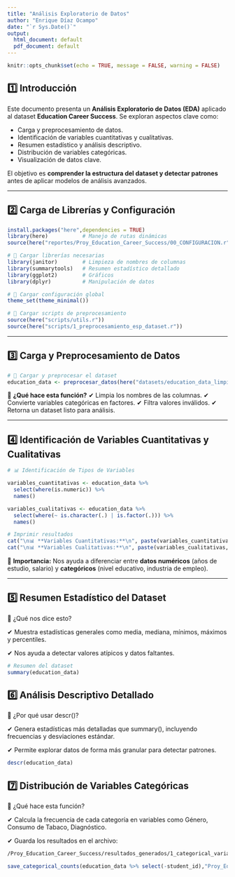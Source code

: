 ```yaml
---
title: "Análisis Exploratorio de Datos"
author: "Enrique Díaz Ocampo"
date: "`r Sys.Date()`"
output:
  html_document: default
  pdf_document: default
---
```


```r
knitr::opts_chunk$set(echo = TRUE, message = FALSE, warning = FALSE)
```

## 1️⃣ **Introducción**
Este documento presenta un **Análisis Exploratorio de Datos (EDA)** aplicado al dataset **Education Career Success**.
Se exploran aspectos clave como:

- Carga y preprocesamiento de datos.
- Identificación de variables cuantitativas y cualitativas.
- Resumen estadístico y análisis descriptivo.
- Distribución de variables categóricas.
- Visualización de datos clave.

El objetivo es **comprender la estructura del dataset y detectar patrones** antes de aplicar modelos de análisis avanzados.

---

## 2️⃣ **Carga de Librerías y Configuración**
```r
install.packages("here",dependencies = TRUE)
library(here)           # Manejo de rutas dinámicas
source(here("reportes/Proy_Education_Career_Success/00_CONFIGURACION.r"))
```

```r
# 📌 Cargar librerías necesarias
library(janitor)        # Limpieza de nombres de columnas
library(summarytools)   # Resumen estadístico detallado
library(ggplot2)        # Gráficos
library(dplyr)          # Manipulación de datos

# 📌 Cargar configuración global
theme_set(theme_minimal())

# 📌 Cargar scripts de preprocesamiento
source(here("scripts/utils.r"))
source(here("scripts/1_preprocesamiento_esp_dataset.r"))
```

---

## 3️⃣ **Carga y Preprocesamiento de Datos**
```r
# 📌 Cargar y preprocesar el dataset
education_data <- preprocesar_datos(here("datasets/education_data_limpio.csv"), "Education Career Success")
```
📌 **¿Qué hace esta función?**
✔ Limpia los nombres de las columnas.
✔ Convierte variables categóricas en factores.
✔ Filtra valores inválidos.
✔ Retorna un dataset listo para análisis.

---

## 4️⃣ **Identificación de Variables Cuantitativas y Cualitativas**
```r
# 📊 Identificación de Tipos de Variables

variables_cuantitativas <- education_data %>%
  select(where(is.numeric)) %>%
  names()

variables_cualitativas <- education_data %>%
  select(where(~ is.character(.) | is.factor(.))) %>%
  names()

# Imprimir resultados
cat("\n📊 **Variables Cuantitativas:**\n", paste(variables_cuantitativas, collapse = ", "), "\n")
cat("\n📊 **Variables Cualitativas:**\n", paste(variables_cualitativas, collapse = ", "), "\n")
```
📌 **Importancia:** Nos ayuda a diferenciar entre **datos numéricos** (años de estudio, salario) y **categóricos** (nivel educativo, industria de empleo).

---

## 5️⃣ Resumen Estadístico del Dataset

📌 ¿Qué nos dice esto?

✔ Muestra estadísticas generales como media, mediana, mínimos, máximos y percentiles.

✔ Nos ayuda a detectar valores atípicos y datos faltantes.

```r
# Resumen del dataset
summary(education_data)
```

## 6️⃣ Análisis Descriptivo Detallado

📌 ¿Por qué usar descr()?

✔ Genera estadísticas más detalladas que summary(), incluyendo frecuencias y desviaciones estándar.

✔ Permite explorar datos de forma más granular para detectar patrones.

```r
descr(education_data) 
```

## 7️⃣ Distribución de Variables Categóricas

📌 ¿Qué hace esta función?

✔ Calcula la frecuencia de cada categoría en variables como Género, Consumo de Tabaco, Diagnóstico.

✔ Guarda los resultados en el archivo:

```bash
/Proy_Education_Career_Success/resultados_generados/1_categorical_variable_counts.txt
```

```r
save_categorical_counts(education_data %>% select(-student_id),"Proy_Education_Career_Success")
```
